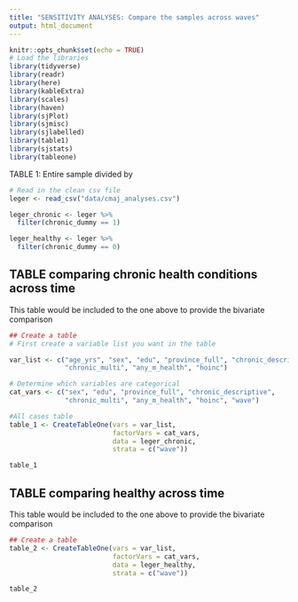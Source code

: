 ```yaml
---
title: "SENSITIVITY ANALYSES: Compare the samples across waves"
output: html_document
---
```


```r
knitr::opts_chunk$set(echo = TRUE)
# Load the libraries
library(tidyverse)
library(readr)
library(here)
library(kableExtra)
library(scales)
library(haven)
library(sjPlot)
library(sjmisc)
library(sjlabelled)
library(table1)
library(sjstats)
library(tableone)
```

TABLE 1: Entire sample divided by 
```r
# Read in the clean csv file
leger <- read_csv("data/cmaj_analyses.csv")

leger_chronic <- leger %>%
  filter(chronic_dummy == 1)

leger_healthy <- leger %>%
  filter(chronic_dummy == 0)
```

## TABLE comparing chronic health conditions across time

This table would be included to the one above to provide the bivariate comparison
```r
## Create a table
# First create a variable list you want in the table

var_list <- c("age_yrs", "sex", "edu", "province_full", "chronic_descriptive", 
              "chronic_multi", "any_m_health", "hoinc")

# Determine which variables are categorical
cat_vars <- c("sex", "edu", "province_full", "chronic_descriptive", 
              "chronic_multi", "any_m_health", "hoinc", "wave")

#All cases table
table_1 <- CreateTableOne(vars = var_list, 
                          factorVars = cat_vars,
                          data = leger_chronic,
                          strata = c("wave"))

table_1
```

## TABLE comparing healthy across time

This table would be included to the one above to provide the bivariate comparison
```r
## Create a table
table_2 <- CreateTableOne(vars = var_list, 
                          factorVars = cat_vars,
                          data = leger_healthy,
                          strata = c("wave"))

table_2
```




